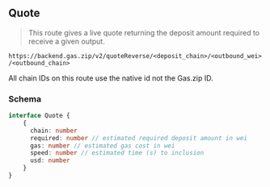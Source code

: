 
## Quote

> This route gives a live quote returning the deposit amount required to receive a given output.

`https://backend.gas.zip/v2/quoteReverse/<deposit_chain>/<outbound_wei>/<outbound_chain>`

<Callout type="note">All chain IDs on this route use the native id not the Gas.zip ID.</Callout>

### Schema

```ts
interface Quote {
    {
      chain: number
      required: number // estimated required deposit amount in wei
      gas: number // estimated gas cost in wei
      speed: number // estimated time (s) to inclusion
      usd: number
    }
}
```

